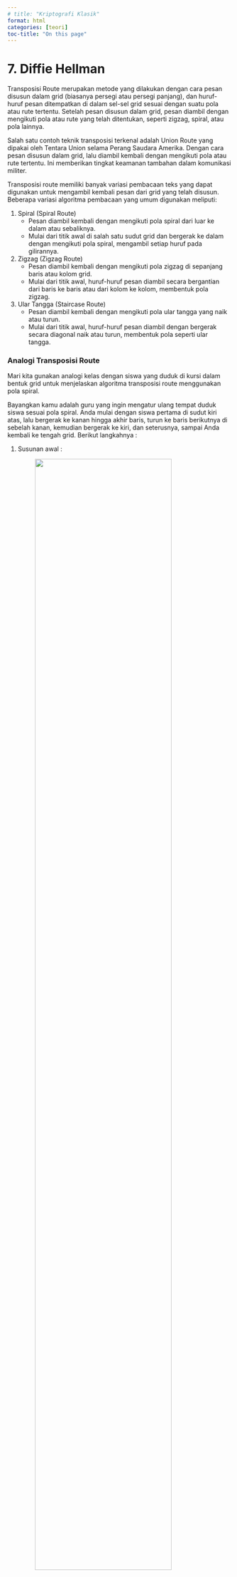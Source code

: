 ```yaml
---
# title: "Kriptografi Klasik"
format: html
categories: [teori]
toc-title: "On this page"
---
```


# 7. Diffie Hellman {.unnumbered}

Transposisi Route merupakan metode yang dilakukan dengan cara pesan disusun dalam grid (biasanya persegi atau persegi panjang), dan huruf-huruf pesan ditempatkan di dalam sel-sel grid sesuai dengan suatu pola atau rute tertentu. 
Setelah pesan disusun dalam grid, pesan diambil dengan mengikuti pola atau rute yang telah ditentukan, seperti zigzag, spiral, atau pola lainnya.

Salah satu contoh teknik transposisi terkenal adalah Union Route yang dipakai oleh Tentara Union selama Perang Saudara Amerika. Dengan cara pesan disusun dalam grid, lalu diambil kembali dengan mengikuti pola atau rute tertentu. Ini memberikan tingkat keamanan tambahan dalam komunikasi militer.

Transposisi route memiliki banyak variasi pembacaan teks yang dapat digunakan untuk mengambil kembali pesan dari grid yang telah disusun. Beberapa variasi algoritma pembacaan yang umum digunakan meliputi:

1. Spiral (Spiral Route)
   - Pesan diambil kembali dengan mengikuti pola spiral dari 
     luar ke dalam atau sebaliknya.
   - Mulai dari titik awal di salah satu sudut grid dan 
     bergerak ke dalam dengan mengikuti pola spiral, 
     mengambil setiap huruf pada gilirannya.
2. Zigzag (Zigzag Route)
   - Pesan diambil kembali dengan mengikuti pola zigzag di 
     sepanjang baris atau kolom grid.
   - Mulai dari titik awal, huruf-huruf pesan diambil secara 
     bergantian dari baris ke baris atau dari kolom ke 
     kolom, membentuk pola zigzag.
3. Ular Tangga (Staircase Route)
   - Pesan diambil kembali dengan mengikuti pola ular tangga 
     yang naik atau turun.
   - Mulai dari titik awal, huruf-huruf pesan diambil dengan 
     bergerak secara diagonal naik atau turun, membentuk 
     pola seperti ular tangga.

### Analogi Transposisi Route

Mari kita gunakan analogi kelas dengan siswa yang duduk di kursi dalam bentuk grid untuk menjelaskan algoritma transposisi route menggunakan pola spiral.

Bayangkan kamu adalah guru yang ingin mengatur ulang tempat duduk siswa sesuai pola spiral. Anda mulai dengan siswa pertama di sudut kiri atas, lalu bergerak ke kanan hingga akhir baris, turun ke baris berikutnya di sebelah kanan, kemudian bergerak ke kiri, dan seterusnya, sampai Anda kembali ke tengah grid. Berikut langkahnya :

1. Susunan awal :

   ![](assets/kriptografi/troutee.png){width="80%"  
        style="text-align:center;"}

2. Pola spiral
   Sekarang kita akan membaca huruf-huruf dalam pola spiral, 
   dimulai dari sudut kiri atas dan bergerak searah jarum 
   jam.

3. Baca sesuai pola spiral
   Kita mulai dari A dan mengikuti pola spiral :
   ![](assets/kriptografi/troute2.png){width="80%"  
        style="text-align:center;"}

        Jika kita menulis urutan bacaan tersebut, kita 
        mendapatkan : A B C D H L P O N M I E F G K J
        
4. Sekarang kita menulis ulang huruf-huruf tersebut sesuai 
   urutan bacaan spiral :
    ![](assets/kriptografi/troute.png){width="80%"  
        style="text-align:center;"}

## Implementasi Pada Python

Masukkan Plaintext 
```python
CONTOH : TENTUKAN PRIORITAS ANDA SEBAB KITA TIDAK DAPAT MENGERJAKAN SEMUANYA X
```

```python
plainText = input("Plaintext : ")
```

Masukkan Kunci 
```python
CONTOH KEY : 5
```

```python
routeKey = int(input("Kunci: "))
```

Menghapus Spasi
```python
cleanPlainTeks = plainTeks.replace(" ", "")
print(cleanPlainTeks)
```
### Proses Enkripsi

1. Menyusun teks yang sudah dibersihkan ke dalam sebuah matriks dengan kolom sebagai jumlah kolom atau lebar matriks
```python
    kolom = routeKey
    matrix = []
    panjang = len(cleanPlainTeks)
    temp = panjang/kolom
    bulat = round(temp)

    if temp - bulat == 0:
        jml_baris = bulat
    else:
        if temp - bulat < 0:
            jml_baris = bulat
        else:
            jml_baris = bulat + 1
    print(jml_baris)
```
For More Detail :

- `kolom = routeKey` : Menetapkan jumlah kolom pada matriks dengan nilai routeKey
- `matrix = []` : Menginisialisasi sebuah list kosong yang akan digunakan untuk menyimpan elemen-elemen matriks
- `panjang = len(cleanPlainTeks)` : Menghitung panjang teks yang sudah dibersihkan
- `temp = panjang/kolom` : Menghitung berapa banyak baris yang diperlukan dengan membagi panjang teks dengan jumlah kolom dan menyimpan hasilnya dalam variabel temp
- `bulat = round(temp)` : Membulatkan hasil pembagian temp ke angka terdekat dan menyimpannya ke dalam variabel bulat
- `temp - bulat == 0` : hasil pembagian tepat bulat, maka `jml_baris` diambil dari `bulat`
- `temp - bulat < 0` : hasil pembagian kurang dari bulat (mungkin karena temp lebih kecil dari bulat), dan juga mengambil `jml_baris` dari `bulat`
- `jml_baris = bulat + 1` : Jika kondisi sebelumnya tidak terpenuhi, maka perlu satu baris tambahan

2. Membuat sebuah matriks (matrix) yang berisi teks yang sudah dibersihkan (cleanPlainTeks) menggunakan nilai jml_baris dan kolom yang telah dihitung sebelumnya
```python
    for i in range(jml_baris):
        row = []
        for j in range(kolom):
            if i * kolom + j < len(cleanPlainTeks):
                elemen = cleanPlainTeks[i * kolom + j]
            else:
                elemen = " "
            row.append(elemen)
        matrix.append(row)
```
For More Detail :

- `for i in range(jml_baris)` : Loop ini mengiterasi dari 0 hingga jml_baris - 1, yang berarti setiap iterasi mewakili satu baris dalam matriks
- `row = []` : Membuat list kosong row yang akan menyimpan elemen-elemen untuk satu baris matriks
- `for j in range(kolom)` : Loop ini mengiterasi dari 0 hingga kolom - 1, yang berarti setiap iterasi mewakili satu kolom dalam matriks
- `if i * kolom + j < len(cleanPlainTeks)` : Memastikan bahwa tidak melebihi panjang dari teks yang telah dibersihkan pada saat mengakses elemen `cleanPlainTeks` untuk dimasukkan ke dalam matrix
- `elemen = x[i * kolom + j]` : Jika ya, Mengambil elemen dari teks x pada posisi i * kolom + j
- ` elemen = " "` : Jika tidak, Mengisi elemen dengan spasi kosong jika indeks berada di luar panjang teks x
-`row.append(elemen)` : Menambahkan elemen yang telah ditentukan (baik dari x atau spasi kosong) ke list row
- `matrix.append(row)` : Menambahkan list row yang berisi elemen-elemen satu baris ke dalam list matrix

3. Mencetak matrix
```python
    print("Matriks yang Anda buat:")
    for row in matrix:
        print(row)
```

4. Menghasilkan matriks transpose dari matrix yang telah dibuat
```python
    transposed_matrix = [[row[i] for row in matrix] for i in range(len(matrix[0]))]
    for row in transposed_matrix:
        print(row)
```
For More Detail :

- `row[i] for row in matrix` : Menghasilkan list elemen ke-i dari setiap baris dalam matrix
- `for i in range(len(matrix[0]))]` : Mengiterasi setiap indeks kolom dari matrix dan membentuk baris baru dari elemen-elemen tersebut
- `for row in transposed_matrix` : Loop ini mengiterasi melalui setiap baris dalam `transposed_matrix`
- `print(row)` : Mencetak matriks transpose dari matrix

5. String kosong yang akan digunakan untuk menyimpan teks yang terenkripsi
```python
    encrypted_text = ""
```

6. Menandai batas awal dan akhir dari baris dan kolom pada matriks transpose
```python
    start_row, end_row = len(transposed_matrix) - 1, 0
    start_col, end_col = len(transposed_matrix[0]) - 1, 0
```

7. Mengambil baris dari kanan ke kiri
```python
    while start_row >= end_row and start_col >= end_col:
        for i in range(start_col, end_col - 1, -1):
            encrypted_text += transposed_matrix[start_row][i]

        start_row -= 1
```
For More Detail :

- `while start_row >= end_row and start_col >= end_col` : loop while yang berjalan selama `start_row` lebih besar dari atau sama dengan `end_row` dan `start_col` lebih besar dari atau sama dengan `end_col`
- `for i in range(start_col, end_col - 1, -1)` : Loop ini mengiterasi dari kolom paling kanan `(start_col)` ke kolom paling kiri `(end_col - 1)`
- `encrypted_text += transposed_matrix[start_row][i]` : Menambahkan elemen dari baris `start_row` dan kolom i ke `encrypted_text`
- `start_row -= 1` : Mengurangi `start_row` untuk bergerak ke baris berikutnya ke atas

8. Mengambil kolom dari atas ke bawah
```python
    for i in range(start_row, end_row - 1, -1):
            encrypted_text += transposed_matrix[i][end_col]

        end_col += 1
```
For More Detail :

-  `for i in range(start_row, end_row - 1, -1)` : Loop ini mengiterasi dari baris `start_row` ke baris `end_row - 1`
- `encrypted_text += transposed_matrix[i][end_col]` : Menambahkan elemen dari baris i dan kolom `end_col` ke `encrypted_text`
- `end_col += 1` : Menambahkan `end_col` untuk bergerak ke kolom berikutnya ke kiri.
9. Mengecek jika sudah mencapai kolom terakhir
```python
    if start_col < end_col:
            break
```
For More Detail :

- `if start_col < end_col:` : Mengecek apakah `start_col` lebih kecil dari `end_col`
- `break` : Jika ya, keluar dari loop while.


10. Mengambil baris dari kiri ke kanan
```python
    for i in range(end_col, start_col + 1):
            encrypted_text += transposed_matrix[end_row][i]

        end_row += 1
```
For More Detail : 

- `for i in range(end_col, start_col + 1)` : Loop ini mengiterasi dari kolom `end_col` ke kolom `start_col + 1`
- `encrypted_text += transposed_matrix[end_row][i]` : Menambahkan elemen dari baris `end_row` dan kolom i ke `encrypted_text`
- `end_row += 1` : Menambahkan `end_row` untuk bergerak ke baris berikutnya ke bawah.

11. Mengecek Jika Sudah Mencapai Baris Terakhir
```python
    if start_row < end_row:
            break
```
For More Detail :

- `if start_row < end_row` : Mengecek apakah `start_row` lebih kecil dari `end_row`
- `break` : Jika ya, keluar dari loop while

12. Mengambil kolom dari bawah ke atas
```python
    for i in range(end_row, start_row + 1):
            encrypted_text += transposed_matrix[i][start_col]

        start_col -= 1
```
For More Detail :

- `for i in range(end_row, start_row + 1)` : Loop ini mengiterasi dari baris `end_row` ke baris `start_row + 1`
- `encrypted_text += transposed_matrix[i][start_col]` : Menambahkan elemen dari baris i dan `kolom start_col` ke `encrypted_text`
- `start_col -= 1` : Mengurangi `start_col` untuk bergerak ke kolom berikutnya ke kanan

13. Mencetak teks terenkripsi (ciphertext)
```python
print("Teks terenkripsi dengan pola spiral: ", encrypted_text[:length])
```
For More Detail :

- `encrypted_text[:length])` : Memotong `encrypted_text` hingga panjang teks asli (length) untuk memastikan panjangnya sama dengan teks asli

```python
HASIL CIPHERTEXT : XUAETKAADTRUTNETKIAABTDMRNANYAMKGAATBNIPNAOSSKIAEJSEANPDIEAR
```

### Proses Dekripsi
Masukkan Ciphertext
```python
cipherText = input("cipher : ")
```

Masukkan kunci
```python
routeKey = int(input("Kunci: "))
```

1. Menentukan jumlah baris yang dibutuhkan untuk membentuk sebuah matriks dengan jumlah kolom yang telah ditentukan (routeKey). Matriks ini akan berisi teks x yang telah dibersihkan
```python
    kolom = routeKey
    matrix = []
    panjang = len(x)
    temp = panjang/kolom
    length = len(x)
    bulat = round(temp)

    if temp - bulat == 0:
        jml_baris = bulat
    else:
        if temp - bulat < 0:
            jml_baris = bulat
        else:
            jml_baris = bulat + 1
    print(jml_baris)
```
For More Detail :

- `kolom = routeKey` : Menetapkan jumlah kolom pada matriks dengan nilai routeKey
- `matrix = []` : Menginisialisasi sebuah list kosong yang akan digunakan untuk menyimpan elemen-elemen matriks
- `panjang = len(x)` : Menyimpan panjang dari teks x ke dalam variabel panjang
- `temp = panjang/kolom` : Menghitung berapa banyak baris yang diperlukan dengan membagi panjang teks dengan jumlah kolom dan menyimpan hasilnya dalam variabel temp
- `length = len(x)` : Menyimpan panjang teks x ke dalam variabel length
- `bulat = round(temp)` : Membulatkan hasil pembagian temp ke angka terdekat dan menyimpannya ke dalam variabel bulat

2. Membangun matriks 2D yang berisi teks x yang telah dibersihkan (tanpa spasi), Matriks ini akan memiliki jml_baris baris dan kolom kolom
```python
    for i in range(jml_baris):
        row = []
        for j in range(kolom):
            if i * kolom + j < len(x):
                elemen = [i * kolom + j]
            else:
                elemen = " "
            row.append(elemen)
        matrix.append(row)
```
For More Detail : 

- `for i in range(jml_baris)` : Loop ini mengiterasi dari 0 hingga jml_baris - 1, yang berarti setiap iterasi mewakili satu baris dalam matriks
- `row = []` : Membuat list kosong row yang akan menyimpan elemen-elemen untuk satu baris matriks
- `for j in range(kolom)` : Loop ini mengiterasi dari 0 hingga kolom - 1, yang berarti setiap iterasi mewakili satu kolom dalam matriks
- `if i * kolom + j < len(x)` : Mengecek apakah indeks (dihitung sebagai i * kolom + j) berada dalam rentang panjang teks x
- `elemen = x[i * kolom + j]` : Jika ya, Mengambil elemen dari teks x pada posisi i * kolom + j
- ` elemen = " "` : Jika tidak, Mengisi elemen dengan spasi kosong jika indeks berada di luar panjang teks x
-`row.append(elemen)` : Menambahkan elemen yang telah ditentukan (baik dari x atau spasi kosong) ke list row
- `matrix.append(row)` : Menambahkan list row yang berisi elemen-elemen satu baris ke dalam list matrix

3. Mencetak matriks yang telah dibuat
```python
    print("Matriks yang Anda buat:")
    for row in matrix:
        print(row)
```

4. Membuat dan mencetak matriks transpose
```python
    transposed_matrix = [[row[i] for row in matrix] for i in range(len(matrix[0]))]
    for row in transposed_matrix:
        print(row)
```
For More Detail :

- `row[i] for row in matrix` : Menghasilkan list elemen ke-i dari setiap baris dalam matrix
- `for i in range(len(matrix[0]))]` : Mengiterasi setiap indeks kolom dari matrix dan membentuk baris baru dari elemen-elemen tersebut
- `for row in transposed_matrix` : Loop ini mengiterasi melalui setiap baris dalam transposed_matrix

5. Mengatur batas-batas dan kontrol iterasi saat mengisi transposed_matrix dalam pola spiral dengan karakter-karakter dari teks x
```python
    start_row, end_row = len(transposed_matrix) - 1, 0
    start_col, end_col = len(transposed_matrix[0]) - 1, 0
    text_index = 0
```
For More Detail :

- `start_row` : Mengendalikan pengisian dari baris terakhir ke atas
- `end_row` : Mengendalikan pengisian dari baris pertama ke bawah
- `end_row = 0 ` : Menetapkan indeks baris awal ke 0, yang berarti kita mulai dari baris pertama
- `len(transposed_matrix)` : Memberikan jumlah baris dalam `transposed_matrix`
- Mengurangkan 1 untuk mendapatkan indeks baris terakhir dari matriks transpose
- `start_col` : Mengendalikan pengisian dari kolom terakhir ke kiri, sedangkan 
- `end_col` : Mengendalikan pengisian dari kolom pertama ke kanan
- `len(transposed_matrix[0])` : Memberikan jumlah kolom dalam `transposed_matrix`
- Mengurangkan 1 untuk mendapatkan indeks kolom terakhir dari matriks transpose
- `end_col = 0` : Menetapkan indeks kolom awal ke 0, yang berarti kita mulai dari kolom pertama
- `text_index` : Melacak posisi karakter dalam teks x yang sedang diproses

6. Mengisi baris pertama dari kanan ke kiri
```python
    while start_row >= end_row and start_col >= end_col:
        # Fill the first row from the remaining rows
        for i in range(start_col, end_col - 1, -1):
            if text_index < len(x):
                transposed_matrix[start_row][i] = x[text_index]
                text_index += 1

        start_row -= 1
```
For More Detail :

- `start_col` dan `end_col` : menentukan rentang kolom yang akan diisi
- `text_index` : mengambil karakter dari teks x.
- `Transposed_matrix[start_row][i]` : Setiap karakter yang diambil dari x dimasukkan ke dalam posisi yang sesuai di t.

7. Mengisi kolom terakhir dari baris yang tersisa dalam matriks dengan karakter dari x dalam urutan spiral
```python
    for i in range(start_row, end_row - 1, -1):
            if text_index < len(x):
                transposed_matrix[i][end_col] = x[text_index]
                text_index += 1

        end_col += 1
```
For More Detail :

- `for i in range(start_row, end_row - 1, -1)` : Loop ini digunakan untuk iterasi melalui baris-baris dalam matriks dari `start_row` ke `end_row - 1` dalam urutan menurun 
- `start_row` : Posisi baris awal untuk iterasi
- `end_row - 1` : Posisi baris akhir (tidak termasuk) untuk iterasi
- `-1` : Menunjukkan bahwa iterasi dilakukan secara menurun 
- `if text_index < len(cipherText)` : Kondisi ini memastikan bahwa indeks text_index masih dalam batas panjang cipherText
- `transposed_matrix[i][end_col]` : Menunjukkan posisi kolom `end_col` dalam baris i dari matriks yang sedang diisi
- `cipherText[text_index]` : Karakter dari cipherText pada indeks text_index
- `text_index += 1` : Setelah menempatkan karakter dari cipherText ke dalam `transposed_matrix`, nilai `text_index` dinaikkan sebesar 1 untuk mempersiapkan karakter berikutnya pada iterasi selanjutnya
- `end_col += 1` : Setelah menyelesaikan iterasi untuk mengisi kolom terakhir dari baris yang tersisa, `end_col` dinaikkan sebesar 1 untuk mempersempit batas kolom yang akan diisi pada iterasi berikutnya


8. Menentukkan apakah batas kolom telah bertemu atau melewati satu sama lain, yang berarti bahwa semua kolom yang perlu diisi sudah selesai diproses
```python
    if start_col < end_col:
            break
```

9. Mengisi baris terakhir dari kolom yang tersisa dalam matriks dengan karakter dari x dalam urutan spiral.
```python
    for i in range(end_col, start_col + 1):
            if text_index < len(x):
                transposed_matrix[end_row][i] = x[text_index]
                text_index += 1

        end_row += 1
```
For More Detail :

- `for i in range(end_col, start_col + 1)`: Loop ini digunakan untuk iterasi melalui kolom dari `end_col` ke `start_col + 1`
- `end_col`: Posisi kolom awal untuk iterasi
- `start_col + 1`: Posisi kolom akhir (tidak termasuk) untuk iterasi, Menambah 1 untuk memasukkan start_col dalam iterasi
- `if text_index < len(x)` : Kondisi ini memastikan bahwa indeks
- `text_index` : Masih dalam batas panjang `x`. Hal ini untuk menghindari akses indeks yang tidak valid dari `x`
- `transposed_matrix[end_row][i] = x[text_index]` Menetapkan karakter dari `x` pada posisi indeks `text_index` ke posisi `[end_row][i]` dalam `transposed_matrix`
- `transposed_matrix[end_row][i]`: Menunjukkan posisi kolom `i` dalam baris end_row dari matriks yang sedang diisi.
- `x[text_index]`: Karakter dari `x` pada indeks `text_index`
- `text_index += 1` Setelah menempatkan karakter dari `x` ke dalam `transposed_matrix`, nilai `text_index` dinaikkan sebesar 1 untuk mempersiapkan karakter berikutnya pada iterasi selanjutnya
- `end_row += 1` Setelah menyelesaikan iterasi untuk mengisi baris terakhir dari kolom yang tersisa, batas baris akhir (`end_row`) dinaikkan sebesar 1 untuk mempersempit batas baris yang akan diisi pada iterasi berikutnya

10. Menghentikan loop while jika batas baris bertemu atau melewati satu sama lain, menandakan bahwa pengisian matriks dalam pola spiral sudah selesai 
```python
    if start_row < end_row:
            break
```

11. Mengisi baris terakhir dari kolom yang tersisa dalam matriks dengan karakter dari x dalam urutan spiral
```python
    for i in range(end_row, start_row + 1):
            if text_index < len(x):
                transposed_matrix[i][start_col] = x[text_index]
                text_index += 1

        start_col -= 1
```
For More Detail :

- `for i in range(end_row, start_row + 1)` : Loop ini digunakan untuk iterasi melalui baris dari end_row ke start_row + 1 dalam urutan meningkat
- `end_row` : Posisi baris awal untuk iterasi
- `start_row + 1` : Posisi baris akhir (tidak termasuk) untuk iterasi, Menambah 1 untuk memasukkan start_row dalam iterasi
- `if text_index < len(x)` : Kondisi ini memastikan bahwa indeks text_index masih dalam batas panjang x
- `transposed_matrix[i][start_col]` : Menunjukkan posisi kolom start_col dalam baris i dari matriks yang sedang diisi
- `x[text_index]` : Karakter dari x pada indeks text_index
- `text_index += 1` : Nilai text_index dinaikkan sebesar 1 untuk mempersiapkan karakter berikutnya pada iterasi selanjutnya
- `start_col -= 1` : Batas kolom awal (start_col) dikurangi sebesar 1 untuk mempersempit batas kolom yang akan diisi pada iterasi berikutnya

12. Mencetak matriks yang telah diisi dengan ciphertext
```python
    print("Matriks setelah diisi dengan cipher secara spiral:")
    for row in transposed_matrix:
        print(row)
```

13. String kosong untuk menyimpan hasil teks yang telah didekripsi
```python
    decrypted_text = ""
```

14. Menyimpan jumlah baris dari transposed_matrix dalam variabel num_rows
```python
    num_rows = len(transposed_matrix)
```

15. Menghitung jumlah kolom dalam transposed_matrix
```python
    num_cols = len(transposed_matrix[0])
```

16. Menggabungkan karakter-karakter dari transposed_matrix ke dalam decrypted_text dengan membaca matriks secara kolom demi kolom
```python
    for col in range(num_cols):  
        for row in range(num_rows):  
            decrypted_text += transposed_matrix[row][col]
```
For More Detail :

- `for col in range(num_cols)`: Loop for ini digunakan untuk iterasi melalui setiap kolom dalam transposed_matrix.
- `num_cols` : Jumlah kolom dalam transposed_matrix Ini mengontrol jumlah iterasi, memastikan bahwa setiap kolom dalam matriks diproses
- `for row in range(num_rows)` : Loop ini digunakan untuk iterasi melalui setiap baris dalam `transposed_matrix` untuk kolom yang saat ini sedang diproses oleh loop luar
- `num_rows` : Jumlah baris dalam transposed_matrix Ini mengontrol jumlah iterasi, memastikan bahwa setiap baris dalam kolom yang sedang diproses dipertimbangkan
- `transposed_matrix[row][col]` : Mengakses elemen pada baris row dan kolom col dalam matriks
- `decrypted_text +=: Operator +=` : Menambahkan karakter ke string decrypted_text

17. Mencetak hasil teks terdeskripsi
```python
    print("Teks terdekripsi setelah membaca secara berurutan:")
    print(decrypted_text)
```

```python
Hasil Decrypted :
TENTUKANPRIORITASANDASEBABKITATIDAKDAPATMENGERJAKANSEMUANYAX
```
